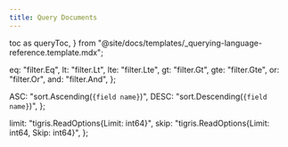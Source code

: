 ```yaml
---
title: Query Documents
---
```


  toc as queryToc,
} from "@site/docs/templates/_querying-language-reference.template.mdx";

  eq: "filter.Eq",
  lt: "filter.Lt",
  lte: "filter.Lte",
  gt: "filter.Gt",
  gte: "filter.Gte",
  or: "filter.Or",
  and: "filter.And",
};

  ASC: "sort.Ascending(`{field name}`)",
  DESC: "sort.Descending(`{field name}`)",
};

  limit: "tigris.ReadOptions{Limit: int64}",
  skip: "tigris.ReadOptions{Limit: int64, Skip: int64}",
};

<QueryTemplate
  codeLang="go"
  filters={filterSyntax}
  createCollection={createCollectionSource}
  readOne={readOneSource}
  readMany={readManySource}
  readAll={readAllSource}
  multipleFields={multipleFieldsSource}
  readFields={readFieldsSource}
  rangeRead={rangeReadSource}
  metadataFilter={metaFilterSource}
  logicalFilters={logicalFiltersSource}
  nestedFields={nestedFieldsSources}
  readUsingCollation={readUsingCollationSource}
  sortDirection={sortDirectionSyntax}
  sortResults={sortResultsSource}
  paginationOptions={paginationOptions}
  paginationExample={paginationSource}
/>

